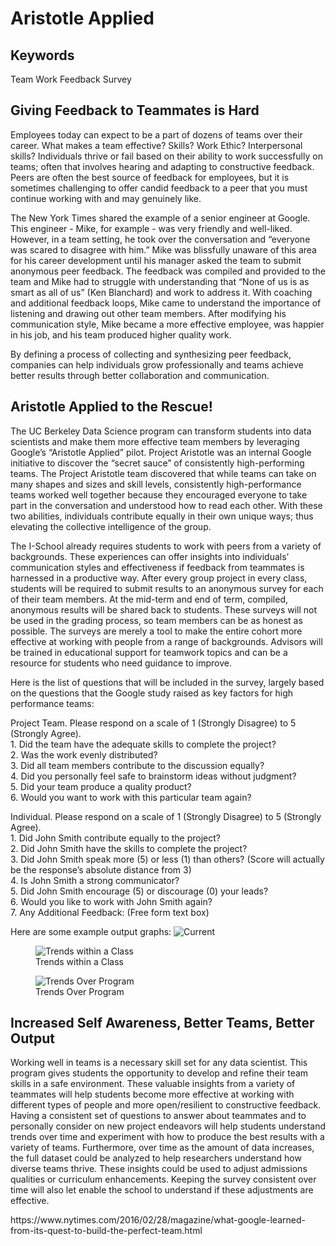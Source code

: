 # Aristotle Applied 
## Keywords
Team Work
Feedback
Survey


## Giving Feedback to Teammates is Hard

Employees today can expect to be a part of dozens of teams over their career.  What makes a team effective?  Skills?  Work Ethic?  Interpersonal skills? Individuals thrive or fail based on their ability to work successfully on teams; often that involves hearing and adapting to constructive feedback. Peers are often the best source of feedback for employees, but it is sometimes challenging to offer candid feedback to a peer that you must continue working with and may genuinely like.

The New York Times shared the example of a senior engineer at Google.  This engineer - Mike, for example - was very friendly and well-liked.  However, in a team setting, he took over the conversation and "everyone was scared to disagree with him."  Mike was blissfully unaware of this area for his career development until his manager asked the team to submit anonymous peer feedback.  The feedback was compiled and provided to the team and Mike had to struggle with understanding that "None of us is as smart as all of us" (Ken Blanchard) and work to address it.  With coaching and additional feedback loops, Mike came to understand the importance of listening and drawing out other team members.  After modifying his communication style, Mike became a more effective employee, was happier in his job, and his team produced higher quality work.

By defining a process of collecting and synthesizing peer feedback, companies can help individuals grow professionally and teams achieve better results through better collaboration and communication. 

## Aristotle Applied to the Rescue!

The UC Berkeley Data Science program can transform students into data scientists and make them more effective team members by leveraging Google's "Aristotle Applied" pilot.  Project Aristotle was an internal Google initiative to discover the "secret sauce" of consistently high-performing teams.  The Project Aristotle team discovered that while teams can take on many shapes and sizes and skill levels, consistently high-performance teams worked well together because they encouraged everyone to take part in the conversation and understood how to read each other.  With these two abilities, individuals contribute equally in their own unique ways; thus elevating the collective intelligence of the group.

The I-School already requires students to work with peers from a variety of backgrounds.  These experiences can offer insights into individuals' communication styles and effectiveness if feedback from teammates is harnessed in a productive way. After every group project in every class, students will be required to submit results to an anonymous survey for each of their team members.  At the mid-term and end of term, compiled, anonymous results will be shared back to students.  These surveys will not be used in the grading process, so team members can be as honest as possible.  The surveys are merely a tool to make the entire cohort more effective at working with people from a range of backgrounds.  Advisors will be trained in educational support for teamwork topics and can be a resource for students who need guidance to improve.

Here is the list of questions that will be included in the survey, largely based on the questions that the Google study raised as key factors for high performance teams:

Project Team.  Please respond on a scale of 1 (Strongly Disagree) to 5 (Strongly Agree).     
1.  Did the team have the adequate skills to complete the project?      
2.  Was the work evenly distributed?            
3.  Did all team members contribute to the discussion equally?        
4.  Did you personally feel safe to brainstorm ideas without judgment?         
5.  Did your team produce a quality product?         
6.  Would you want to work with this particular team again?           
 

Individual.  Please respond on a scale of 1 (Strongly Disagree) to 5 (Strongly Agree).          
1.  Did John Smith contribute equally to the project?         
2.  Did John Smith have the skills to complete the project?        
3.  Did John Smith speak more (5) or less (1) than others?  (Score will actually be the response's absolute distance from 3)        
4.  Is John Smith a strong communicator?      
5.  Did John Smith encourage (5) or discourage (0) your leads?          
6.  Would you like to work with John Smith again?         
7.  Any Additional Feedback:  (Free form text box)         

Here are some example output graphs:
![Current](img/Current2.png)

![Trends within a Class](img/Semester.png)

![Trends Over Program](img/EntireProgram.png)



## Increased Self Awareness, Better Teams, Better Output

Working well in teams is a necessary skill set for any data scientist.  This program gives students the opportunity to develop and refine their team skills in a safe environment.  These valuable insights from a variety of teammates will help students become more effective at working with different types of people and more open/resilient to constructive feedback.  Having a consistent set of questions to answer about teammates and to personally consider on new project endeavors will help students understand trends over time and experiment with how to produce the best results with a variety of teams.  Furthermore, over time as the amount of data increases, the full dataset could be analyzed to help researchers understand how diverse teams thrive.  These insights could be used to adjust admissions qualities or curriculum enhancements.  Keeping the survey consistent over time will also let enable the school to understand if these adjustments are effective.    

https://www.nytimes.com/2016/02/28/magazine/what-google-learned-from-its-quest-to-build-the-perfect-team.html

